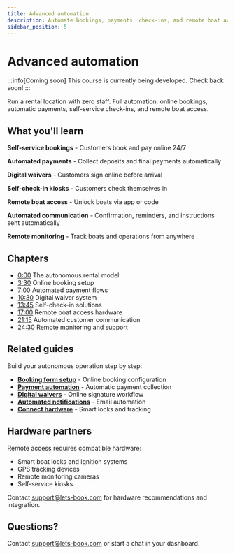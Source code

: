```yaml
---
title: Advanced automation
description: Automate bookings, payments, check-ins, and remote boat access
sidebar_position: 5
---
```



# Advanced automation

:::info[Coming soon]
This course is currently being developed. Check back soon!
:::

<YoutubeVideoPlayer videoId="VIDEO_ID_HERE" title="Advanced automation" />

Run a rental location with zero staff. Full automation: online bookings, automatic payments, self-service check-ins, and remote boat access.

## What you'll learn

**Self-service bookings** - Customers book and pay online 24/7

**Automated payments** - Collect deposits and final payments automatically

**Digital waivers** - Customers sign online before arrival

**Self-check-in kiosks** - Customers check themselves in

**Remote boat access** - Unlock boats via app or code

**Automated communication** - Confirmation, reminders, and instructions sent automatically

**Remote monitoring** - Track boats and operations from anywhere

## Chapters

- [0:00](https://www.youtube.com/watch?v=VIDEO_ID_HERE&t=0s) The autonomous rental model
- [3:30](https://www.youtube.com/watch?v=VIDEO_ID_HERE&t=210s) Online booking setup
- [7:00](https://www.youtube.com/watch?v=VIDEO_ID_HERE&t=420s) Automated payment flows
- [10:30](https://www.youtube.com/watch?v=VIDEO_ID_HERE&t=630s) Digital waiver system
- [13:45](https://www.youtube.com/watch?v=VIDEO_ID_HERE&t=825s) Self-check-in solutions
- [17:00](https://www.youtube.com/watch?v=VIDEO_ID_HERE&t=1020s) Remote boat access hardware
- [21:15](https://www.youtube.com/watch?v=VIDEO_ID_HERE&t=1275s) Automated customer communication
- [24:30](https://www.youtube.com/watch?v=VIDEO_ID_HERE&t=1470s) Remote monitoring and support

## Related guides

Build your autonomous operation step by step:

- **[Booking form setup](/guides/booking-form/add-to-website)** - Online booking configuration
- **[Payment automation](/guides/payments/receive-payments)** - Automatic payment collection
- **[Digital waivers](/guides/day-to-day/work-with-waivers)** - Online signature workflow
- **[Automated notifications](/guides/boost-revenue/automate-aftersales-and-loyalty)** - Email automation
- **[Connect hardware](/guides/boats/manage-boats)** - Smart locks and tracking

## Hardware partners

Remote access requires compatible hardware:

- Smart boat locks and ignition systems
- GPS tracking devices
- Remote monitoring cameras
- Self-service kiosks

Contact [support@lets-book.com](mailto:support@lets-book.com) for hardware recommendations and integration.

## Questions?

Contact [support@lets-book.com](mailto:support@lets-book.com) or start a chat in your dashboard.

